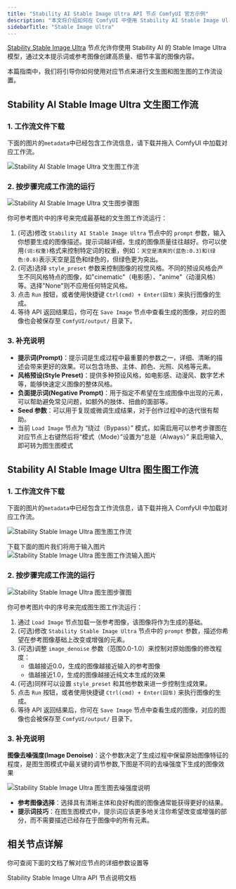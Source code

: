 ```yaml
---
title: "Stability AI Stable Image Ultra API 节点 ComfyUI 官方示例"
description: "本文将介绍如何在 ComfyUI 中使用 Stability AI Stable Image Ultra API 节点的文生图和图生图功能"
sidebarTitle: "Stable Image Ultra"
---
```



[Stability Stable Image Ultra](/zh-CN/built-in-nodes/api-node/image/stability-ai/stability-ai-stable-image-ultra) 节点允许你使用 Stability AI 的 Stable Image Ultra 模型，通过文本提示词或参考图像创建高质量、细节丰富的图像内容。

本篇指南中，我们将引导你如何使用对应节点来进行文生图和图生图的工作流设置。

<ReqHint/>

## Stability AI Stable Image Ultra 文生图工作流

### 1. 工作流文件下载

下面的图片的`metadata`中已经包含工作流信息，请下载并拖入 ComfyUI 中加载对应工作流。

![Stability AI Stable Image Ultra 文生图工作流](https://raw.githubusercontent.com/Comfy-Org/example_workflows/main/api_nodes/stability_ai/stable_image_ultra_t2i.png)

### 2. 按步骤完成工作流的运行

![Stability AI  Stable Image Ultra 文生图步骤图](/images/tutorial/api_nodes/stability_ai/stable_image_ultra_t2i_step_guide.jpg)

你可参考图片中的序号来完成最基础的文生图工作流运行：  
1. (可选)修改 `Stability AI Stable Image Ultra` 节点中的 `prompt` 参数，输入你想要生成的图像描述。提示词越详细，生成的图像质量往往越好。你可以使用`(词:权重)`格式来控制特定词的权重，例如：`天空是清爽的(蓝色:0.3)和(绿色:0.8)`表示天空是蓝色和绿色的，但绿色更为突出。
2. (可选)选择 `style_preset` 参数来控制图像的视觉风格。不同的预设风格会产生不同风格特点的图像，如"cinematic"（电影感）、"anime"（动漫风格）等。选择"None"则不应用任何特定风格。
3. 点击 `Run` 按钮，或者使用快捷键 `Ctrl(cmd) + Enter(回车)` 来执行图像的生成。
4. 等待 API 返回结果后，你可在 `Save Image` 节点中查看生成的图像，对应的图像也会被保存至 `ComfyUI/output/` 目录下。

### 3. 补充说明

- **提示词(Prompt)**：提示词是生成过程中最重要的参数之一，详细、清晰的描述会带来更好的效果。可以包含场景、主体、颜色、光照、风格等元素。
- **风格预设(Style Preset)**：提供多种预设风格，如电影感、动漫风、数字艺术等，能够快速定义图像的整体风格。
- **负面提示词(Negative Prompt)**：用于指定不希望在生成图像中出现的元素，可以帮助避免常见问题，如额外的肢体、扭曲的面部等。
- **Seed 参数**：可以用于复现或微调生成结果，对于创作过程中的迭代很有帮助。
- 当前 `Load Image` 节点为 “绕过（Bypass）” 模式，如需启用可以参考步骤图在对应节点上右键然后将“模式（Mode）”设置为“总是（Always）” 来启用输入,即可转为图生图模式

## Stability AI Stable Image Ultra 图生图工作流

### 1. 工作流文件下载

下面的图片的`metadata`中已经包含工作流信息，请下载并拖入 ComfyUI 中加载对应工作流。

![Stability Stable Image Ultra 图生图工作流](https://raw.githubusercontent.com/Comfy-Org/example_workflows/main/api_nodes/stability_ai/i2i/stable_image_ultra_i2i.png)


下载下面的图片我们将用于输入图片
![Stability Stable Image Ultra 图生图工作流输入图片](https://raw.githubusercontent.com/Comfy-Org/example_workflows/main/api_nodes/stability_ai/i2i/input.png)

### 2. 按步骤完成工作流的运行

![Stability Stable Image Ultra 图生图步骤图](/images/tutorial/api_nodes/stability_ai/stable_image_ultra_i2i_step_guide.jpg)

你可参考图片中的序号来完成图生图工作流运行：  
1. 通过 `Load Image` 节点加载一张参考图像，该图像将作为生成的基础。
2. (可选)修改 `Stability Stable Image Ultra` 节点中的 `prompt` 参数，描述你希望在参考图像基础上改变或增强的元素。
3. (可选)调整 `image_denoise` 参数（范围0.0-1.0）来控制对原始图像的修改程度：
   - 值越接近0.0，生成的图像越接近输入的参考图像
   - 值越接近1.0，生成的图像越接近纯文本生成的效果
4. (可选)同样可以设置 `style_preset` 和其他参数来进一步控制生成效果。
5. 点击 `Run` 按钮，或者使用快捷键 `Ctrl(cmd) + Enter(回车)` 来执行图像的生成。
6. 等待 API 返回结果后，你可在 `Save Image` 节点中查看生成的图像，对应的图像也会被保存至 `ComfyUI/output/` 目录下。

### 3. 补充说明

**图像去噪强度(Image Denoise)**：这个参数决定了生成过程中保留原始图像特征的程度，是图生图模式中最关键的调节参数,下图是不同的去噪强度下生成的图像效果

![Stability Stable Image Ultra 图生图去噪强度说明](/images/tutorial/api_nodes/stability_ai/i2i_image_denoise.jpg)

- **参考图像选择**：选择具有清晰主体和良好构图的图像通常能获得更好的结果。
- **提示词技巧**：在图生图模式中，提示词应该更多地关注你希望改变或增强的部分，而不需要描述已经存在于图像中的所有元素。

## 相关节点详解

你可查阅下面的文档了解对应节点的详细参数设置等

<Card title="Stability Stable Image Ultra 节点文档" icon="book" href="/zh-CN/built-in-nodes/api-node/image/stability-ai/stability-ai-stable-image-ultra">
Stability Stable Image Ultra API 节点说明文档
</Card>
